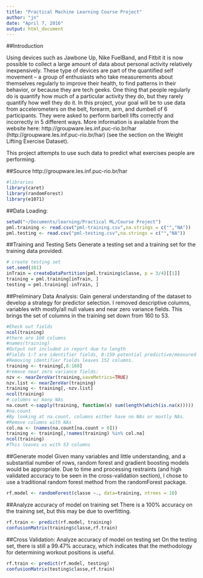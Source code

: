 ```yaml
---
title: "Practical Machine Learning Course Project"
author: "jn"
date: "April 7, 2016"
output: html_document
---
```



##Introduction

Using devices such as Jawbone Up, Nike FuelBand, and Fitbit it is now possible to collect a large amount of data about personal activity relatively inexpensively. These type of devices are part of the quantified self movement – a group of enthusiasts who take measurements about themselves regularly to improve their health, to find patterns in their behavior, or because they are tech geeks. One thing that people regularly do is quantify how much of a particular activity they do, but they rarely quantify how well they do it. In this project, your goal will be to use data from accelerometers on the belt, forearm, arm, and dumbell of 6 participants. They were asked to perform barbell lifts correctly and incorrectly in 5 different ways. More information is available from the website
here: http://groupware.les.inf.puc-rio.br/har (http://groupware.les.inf.puc-rio.br/har) (see the section on the Weight Lifting Exercise Dataset).

This project attempts to use such data to predict what exercises people are performing.

##Source
 http://groupware.les.inf.puc-rio.br/har
```r
#libraries
library(caret)
library(randomForest)
library(e1071)
```


##Data Loading:

```r
setwd("~/Documents/learning/Practical ML/Course Project")
pml.training <- read.csv("pml-training.csv",na.strings = c("","NA"))
pml.testing <- read.csv("pml-testing.csv",na.strings = c("","NA"))
```

##Training and Testing Sets
Generate a testing set and a training set for the training data provided:
```r
# create testing set
set.seed(101)
inTrain = createDataPartition(pml.training$classe, p = 3/4)[[1]]
training = pml.training[inTrain, ]
testing = pml.training[-inTrain, ]
```

##Preliminary Data Analysis:
Gain general understanding of the dataset to develop a strategy for predictor selection. I removed descriptive columns, variables with mostly/all null values and near zero variance fields. This brings the set of columns in the training set down from 160 to 53.
```r
#Eheck out fields
ncol(training)
#there are 160 columns
#names(training)
#Output not included in report due to length
#Fields 1:7 are identifier fields, 8:159 potential predictive/measured fields and 160 is the "classes" we are trying to predict
#Removing identifier fields leaves 152 columns.
training <- training[,8:160]
#remove near zero variance fields:
nzv <- nearZeroVar(training,saveMetrics=TRUE)
nzv.list <- nearZeroVar(training)
training <- training[,-nzv.list]
ncol(training)
# columns w/ many NAs
na.count <-sapply(training, function(x) sum(length(which(is.na(x)))))
#na.count 
#By looking at na.count, columns either have no NAs or mostly NAs.
#Remove columns with NAs
col.na <- (names(na.count[na.count > 0]))
training <- training[,!names(training) %in% col.na]
ncol(training)
#This leaves us with 53 columns
```

##Generate model
Given many variables and little understanding, and a substantial number of rows, random forest and gradient boosting models would be appropriate. Due to time and processing restraints (and high validated accuracy to be seen in the cross-validation section), I chose to use a traditional random forest method from the randomForest package.
```r
rf.model <- randomForest(classe ~., data=training, ntrees = 10)
```

##Analyze accuracy of model on training set
There is a 100% accuracy on the training set, but this may be due to overfitting.

```r
rf.train <- predict(rf.model, training)
confusionMatrix(training$classe,rf.train)
```

##Cross Validation: Analyze accuracy of model on testing set
On the testing set, there is still a 99.47% accuracy, which indicates that the methodology for determining workout positions is useful.  

```r
rf.train <- predict(rf.model, testing)
confusionMatrix(testing$classe,rf.train)
```




